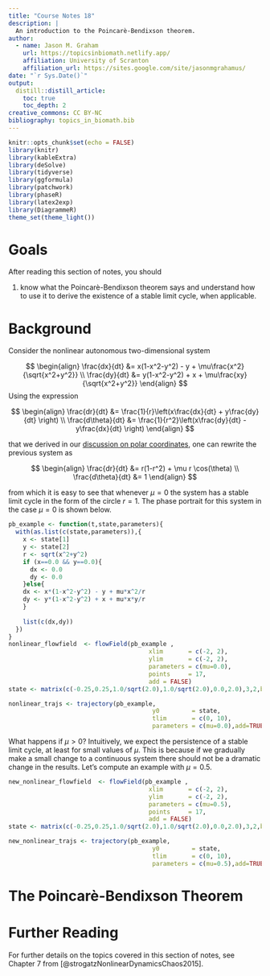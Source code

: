 ```yaml
---
title: "Course Notes 18"
description: |
  An introduction to the Poincarè-Bendixson theorem. 
author:
  - name: Jason M. Graham 
    url: https://topicsinbiomath.netlify.app/
    affiliation: University of Scranton 
    affiliation_url: https://sites.google.com/site/jasonmgrahamus/
date: "`r Sys.Date()`"
output: 
  distill::distill_article:
    toc: true
    toc_depth: 2
creative_commons: CC BY-NC
bibliography: topics_in_biomath.bib
---
```


```r
knitr::opts_chunk$set(echo = FALSE)
library(knitr)
library(kableExtra)
library(deSolve)
library(tidyverse)
library(ggformula)
library(patchwork)
library(phaseR)
library(latex2exp)
library(DiagrammeR)
theme_set(theme_light())
```


# Goals

After reading this section of notes, you should

1) know what the Poincarè-Bendixson theorem says and understand how to use it to derive the existence of a stable limit cycle, when applicable.  


# Background

Consider the nonlinear autonomous two-dimensional system

$$
\begin{align}
\frac{dx}{dt} &= x(1-x^2-y^2) - y + \mu\frac{x^2}{\sqrt{x^2+y^2}} \\
\frac{dy}{dt} &= y(1-x^2-y^2) + x + \mu\frac{xy}{\sqrt{x^2+y^2}}
\end{align}
$$
Using the expression

$$
\begin{align}
\frac{dr}{dt} &= \frac{1}{r}\left(x\frac{dx}{dt} + y\frac{dy}{dt} \right) \\
\frac{d\theta}{dt} &= \frac{1}{r^2}\left(x\frac{dy}{dt} - y\frac{dx}{dt} \right)
\end{align}
$$

that we derived in our [discussion on polar coordinates](https://topicsinbiomath.netlify.app/notes016.html#polar-coordinates), one can rewrite the previous system as

$$
\begin{align}
\frac{dr}{dt} &= r(1-r^2) + \mu r \cos(\theta) \\
\frac{d\theta}{dt} &= 1
\end{align}
$$

from which it is easy to see that whenever $\mu=0$ the system has a stable limit cycle in the form of the circle $r=1$. The phase portrait for this system in the case $\mu=0$ is shown below.

```r
pb_example <- function(t,state,parameters){
  with(as.list(c(state,parameters)),{
    x <- state[1]
    y <- state[2]
    r <- sqrt(x^2+y^2)
    if (x==0.0 && y==0.0){
      dx <- 0.0
      dy <- 0.0
    }else{
    dx <- x*(1-x^2-y^2) - y + mu*x^2/r
    dy <- y*(1-x^2-y^2) + x + mu*x*y/r
    }
    
    list(c(dx,dy))
  })
}
nonlinear_flowfield  <- flowField(pb_example ,
                                       xlim       = c(-2, 2),
                                       ylim       = c(-2, 2),
                                       parameters = c(mu=0.0),
                                       points     = 17,
                                       add = FALSE)
state <- matrix(c(-0.25,0.25,1.0/sqrt(2.0),1.0/sqrt(2.0),0.0,2.0),3,2,byrow = TRUE)

nonlinear_trajs <- trajectory(pb_example,
                                        y0         = state,
                                        tlim       = c(0, 10),
                                        parameters = c(mu=0.0),add=TRUE)
```

What  happens if $\mu > 0$? Intuitively, we expect the persistence of a stable limit cycle, at least for small values of $\mu$. This is because if we gradually make a small change to a continuous system there should not be a dramatic change in the results. Let's compute an example with $\mu = 0.5$.

```r
new_nonlinear_flowfield  <- flowField(pb_example ,
                                       xlim       = c(-2, 2),
                                       ylim       = c(-2, 2),
                                       parameters = c(mu=0.5),
                                       points     = 17,
                                       add = FALSE)
state <- matrix(c(-0.25,0.25,1.0/sqrt(2.0),1.0/sqrt(2.0),0.0,2.0),3,2,byrow = TRUE)

new_nonlinear_trajs <- trajectory(pb_example,
                                        y0         = state,
                                        tlim       = c(0, 10),
                                        parameters = c(mu=0.5),add=TRUE)
```

# The Poincarè-Bendixson Theorem






# Further Reading 

For further details on the topics covered in this section of notes, see Chapter 7 from [@strogatzNonlinearDynamicsChaos2015]. 


